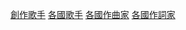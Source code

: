 {{Commonscat|Singer-songwriters by country}}

{{DEFAULTSORT:Category:Singer-songwriters by nationality}}
[[Category:創作歌手|]]
[[Category:各國歌手|]]
[[Category:各國作曲家|]]
[[Category:各國作詞家|]]